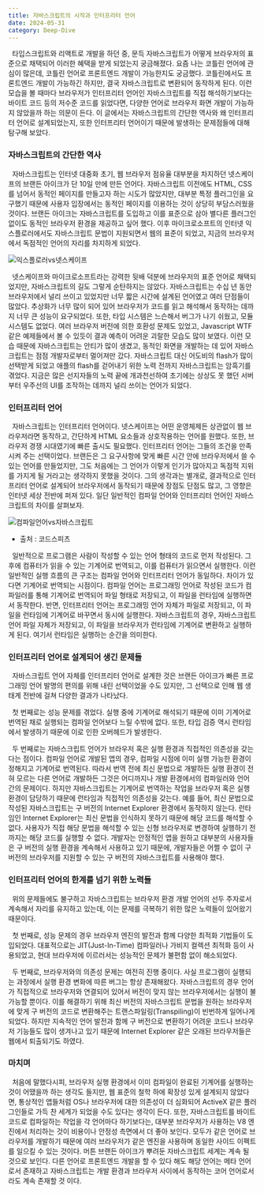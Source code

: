 ```yaml
---
title: 자바스크립트의 시작과 인터프리터 언어
date: 2024-05-31
category: Deep-Dive
---
```


&nbsp; 타입스크립트와 리액트로 개발을 하던 중, 문득 자바스크립트가 어떻게 브라우저의 표준으로 채택되어 이러한 혜택을 받게 되었는지 궁금해졌다. 요즘 나는 코틀린 언어에 관심이 많은데, 코틀린 언어로 프론트엔드 개발이 가능한지도 궁금했다. 코틀린에서도 프론트엔드 개발이 가능하긴 하지만, 결국 자바스크립트로 변환되어 동작하게 된다. 이런 모습을 볼 때마다 브라우저가 인터프리터 언어인 자바스크립트를 직접 해석하기보다는 바이트 코드 등의 저수준 코드를 읽었다면, 다양한 언어로 브라우저 화면 개발이 가능하지 않았을까 하는 의문이 든다. 이 글에서는 자바스크립트의 간단한 역사와 왜 인터프리터 언어로 설계되었는지, 또한 인터프리터 언어이기 때문에 발생하는 문제점들에 대해 탐구해 보았다.

### 자바스크립트의 간단한 역사

&nbsp; 자바스크립트는 인터넷 대중화 초기, 웹 브라우저 점유율 대부분을 차지하던 넷스케이프의 브랜든 아이크가 단 10일 만에 만든 언어다. 자바스크립트 이전에도 HTML, CSS를 넘어서 동적인 페이지를 만들고자 하는 시도가 많았지만, 대부분 특정 플러그인을 요구했기 때문에 사용자 입장에서는 동적인 페이지를 이용하는 것이 상당히 부담스러웠을 것이다. 브랜든 아이크는 자바스크립트를 도입하고 이를 표준으로 삼아 별다른 플러그인 없이도 동적인 브라우저 환경을 제공하고 싶어 했다. 이후 마이크로소프트의 인터넷 익스플로러에서도 자바스크립트 문법이 지원되면서 웹의 표준이 되었고, 지금의 브라우저에서 독점적인 언어의 자리를 차지하게 되었다.

![익스플로러vs넷스케이프](./images/explorevs.png)

&nbsp; 넷스케이프와 마이크로소프트라는 강력한 뒷배 덕분에 브라우저의 표준 언어로 채택되었지만, 자바스크립트의 길도 그렇게 순탄하지는 않았다. 자바스크립트는 수십 년 동안 브라우저에서 널리 쓰이고 있었지만 너무 짧은 시간에 설계된 언어였고 여러 단점들이 많았다. 추상화가 너무 많이 되어 있어 브라우저가 코드를 읽고 해석해서 동작하는 데까지 너무 큰 성능이 요구되었다. 또한, 타입 시스템은 느슨해서 버그가 나기 쉬웠고, 모듈 시스템도 없었다. 여러 브라우저 버전에 의한 호환성 문제도 있었고, Javascript WTF같은 예제들에서 볼 수 있듯이 결과 예측이 어려운 괴랄한 모습도 많이 보였다. 이런 모습 때문에 자바스크립트는 안티가 많이 생겼고, 동적인 화면을 개발하는 데 있어 자바스크립트는 점점 개발자로부터 멀어져만 갔다. 자바스크립트 대신 어도비의 flash가 많이 선택받게 되었고 애플의 flash를 걷어내기 위한 노력 전까지 자바스크립트는 암흑기를 겪었다. 지금은 많은 선지자들의 노력 끝에 개과천선하여 초기에는 상상도 못 했던 서버부터 우주선의 UI를 조작하는 데까지 널리 쓰이는 언어가 되었다.

### 인터프리터 언어

&nbsp; 자바스크립트는 인터프리터 언어이다. 넷스케이프는 어떤 운영체제든 상관없이 웹 브라우저라면 동작하고, 간단하게 HTML 요소들과 상호작용하는 언어를 원했다. 또한, 브라우저 경쟁 시대였기에 빠른 출시도 필요했다. 인터프리터 언어는 그들의 조건을 만족시켜 주는 선택이었다. 브랜든은 그 요구사항에 맞게 빠른 시간 안에 브라우저에서 쓸 수 있는 언어를 만들었지만, 그도 처음에는 그 언어가 이렇게 인기가 많아지고 독점적 지위를 가지게 될 거라고는 생각하지 못했을 것이다. 그의 생각과는 별개로, 결과적으로 인터프리터 언어로 설계되어 브라우저에서 동작되기 때문에 장점도 단점도 많고, 그 영향은 인터넷 세상 전반에 퍼져 있다. 일단 일반적인 컴파일 언어와 인터프리터 언어인 자바스크립트의 차이를 살펴보자.

![컴파일언어vs자바스크립트](./images/compilevs.png)

- 출처 : 코드스피츠

&nbsp; 일반적으로 프로그램은 사람이 작성할 수 있는 언어 형태의 코드로 먼저 작성된다. 그 후에 컴퓨터가 읽을 수 있는 기계어로 번역되고, 이를 컴퓨터가 읽으면서 실행한다. 이런 일반적인 실행 흐름의 큰 구조는 컴파일 언어와 인터프리터 언어가 동일하다. 차이가 있다면 기계어로 번역되는 시점이다. 컴파일 언어는 프로그래밍 언어로 작성된 코드가 컴파일러를 통해 기계어로 번역되어 파일 형태로 저장되고, 이 파일을 런타임에 실행하면서 동작한다. 반면, 인터프리터 언어는 프로그래밍 언어 자체가 파일로 저장되고, 이 파일을 런타임에 기계어로 바꾸면서 동시에 실행한다. 자바스크립트의 경우, 자바스크립트 언어 파일 자체가 저장되고, 이 파일을 브라우저가 런타임에 기계어로 변환하고 실행하게 된다. 여기서 런타임은 실행하는 순간을 의미한다.

### 인터프리터 언어로 설계되어 생긴 문제들

&nbsp; 자바스크립트 언어 자체를 인터프리터 언어로 설계한 것은 브랜든 아이크가 빠른 프로그래밍 언어 발명의 편의를 위해 내린 선택이었을 수도 있지만, 그 선택으로 인해 웹 생태계 전반에 걸쳐 다양한 결과가 나타났다.

&nbsp; 첫 번째로는 성능 문제를 겪었다. 실행 중에 기계어로 해석되기 때문에 이미 기계어로 번역된 채로 실행되는 컴파일 언어보다 느릴 수밖에 없다. 또한, 타입 검증 역시 런타임에서 발생하기 때문에 이로 인한 오버헤드가 발생한다.

&nbsp; 두 번째로는 자바스크립트 언어가 브라우저 혹은 실행 환경과 직접적인 의존성을 갖는다는 점이다. 컴파일 언어로 개발된 앱의 경우, 컴파일 시점에 이미 실행 가능한 환경이 정해지고 기계어로 번역된다. 따라서 번역 전에 최신 문법으로 개발하든 실행 환경이 전혀 모르는 다른 언어로 개발하든 그것은 어디까지나 개발 환경에서의 컴파일러와 언어 간의 문제이다. 하지만 자바스크립트는 기계어로 번역하는 작업을 브라우저 혹은 실행 환경이 담당하기 때문에 런타임과 직접적인 의존성을 갖는다. 예를 들어, 최신 문법으로 작성된 자바스크립트는 구 버전의 Internet Explorer 환경에서 동작하지 않는다. 런타임인 Internet Explorer는 최신 문법을 인식하지 못하기 때문에 해당 코드를 해석할 수 없다. 사용자가 직접 해당 문법을 해석할 수 있는 신형 브라우저로 변경하여 실행하기 전까지는 해당 코드를 실행할 수 없다. 개발자는 안정적인 앱을 원하고 대부분의 사용자들은 구 버전의 실행 환경을 계속해서 사용하고 있기 때문에, 개발자들은 어쩔 수 없이 구 버전의 브라우저를 지원할 수 있는 구 버전의 자바스크립트를 사용해야 했다.

### 인터프리터 언어의 한계를 넘기 위한 노력들

&nbsp; 위의 문제들에도 불구하고 자바스크립트는 브라우저 환경 개발 언어의 선두 주자로서 계속해서 자리를 유지하고 있는데, 이는 문제를 극복하기 위한 많은 노력들이 있어왔기 때문이다.

&nbsp; 첫 번째로, 성능 문제의 경우 브라우저 엔진의 발전과 함께 다양한 최적화 기법들이 도입되었다. 대표적으로는 JIT(Just-In-Time) 컴파일러나 가비지 컬렉션 최적화 등이 사용되었고, 현대 브라우저에 이르러서는 성능적인 문제가 불편함 없이 해소되었다.

&nbsp; 두 번째로, 브라우저와의 의존성 문제는 여전히 진행 중이다. 사실 프로그램이 실행되는 과정에서 실행 환경 변화에 따른 버그는 항상 존재해왔다. 자바스크립트의 경우 언어가 직접적으로 브라우저와 연결되어 있어서 버전이 맞지 않는 브라우저에서는 실행이 불가능할 뿐이다. 이를 해결하기 위해 최신 버전의 자바스크립트 문법을 원하는 브라우저에 맞게 구 버전의 코드로 변환해주는 트랜스파일링(Transpiling)이 빈번하게 일어나게 되었다. 하지만 지속적인 언어 발전과 함께 구 버전으로 변환하기 어려운 코드나 브라우저 기능들도 많이 생겨나고 있기 때문에 Internet Explorer 같은 오래된 브라우저들은 웹에서 퇴출되기도 하였다.

### 마치며

&nbsp; 처음에 말했다시피, 브라우저 실행 환경에서 이미 컴파일이 완료된 기계어를 실행하는 것이 어땠을까 하는 생각도 들지만, 웹 표준의 철학 하에 확장성 있게 설계되지 않았다면, 통상적인 앱들처럼 OS나 브라우저에 대한 의존성이 더 심화되어 ActiveX 같은 플러그인들로 가득 찬 세계가 되었을 수도 있다는 생각이 든다. 또한, 자바스크립트를 바이트 코드로 컴파일하는 작업을 각 언어마다 하기보다는, 대부분 브라우저가 사용하는 V8 엔진에서 처리하는 것이 비용이나 안정성 측면에서 더 좋아 보인다. 모두가 같은 언어로 브라우저를 개발하기 때문에 여러 브라우저가 같은 엔진을 사용하며 동일한 사이드 이펙트를 일으킬 수 있는 것이다. 머튼 브랜든 아이크가 뿌려둔 자바스크립트 세계는 계속 될 것으로 보인다. 다른 언어로 프론트엔드 개발을 할 수 있다 해도 해당 언어는 메타 언어로서 존재하고 자바스크립트는 개발 환경과 브라우저 사이에서 동작하는 코어 언어로서라도 계속 존재할 것 이다.
